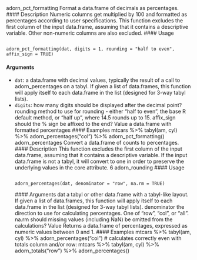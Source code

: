 adorn_pct_formatting Format a data.frame of decimals as percentages.
#### Description
Numeric columns get multiplied by 100 and formatted as percentages according to user specifications.
This function excludes the first column of the input data.frame, assuming that it contains a
descriptive variable. Other non-numeric columns are also excluded.
#### Usage 
<pre><code>
adorn_pct_formatting(dat, digits = 1, rounding = "half to even",
affix_sign = TRUE)
</code></pre> 

#### Arguments
* ``dat``: a data.frame with decimal values, typically the result of a call to adorn_percentages
on a tabyl. If given a list of data.frames, this function will apply itself to each
data.frame in the list (designed for 3-way tabyl lists).
* ``digits``: how many digits should be displayed after the decimal point?
rounding method to use for rounding - either "half to even", the base R default method, or
"half up", where 14.5 rounds up to 15.
affix_sign should the % sign be affixed to the end?
Value
a data.frame with formatted percentages
#### Examples
mtcars %>%
tabyl(am, cyl) %>%
adorn_percentages("col") %>%
adorn_pct_formatting()
adorn_percentages Convert a data.frame of counts to percentages.
#### Description
This function excludes the first column of the input data.frame, assuming that it contains a descriptive
variable. If the input data.frame is not a tabyl, it will convert to one in order to preserve the
underlying values in the core attribute.
6 adorn_rounding
#### Usage <pre><code>
adorn_percentages(dat, denominator = "row", na.rm = TRUE)
</code></pre> #### Arguments
dat a tabyl or other data.frame with a tabyl-like layout. If given a list of data.frames,
this function will apply itself to each data.frame in the list (designed for 3-way
tabyl lists).
denominator the direction to use for calculating percentages. One of "row", "col", or "all".
na.rm should missing values (including NaN) be omitted from the calculations?
Value
Returns a data.frame of percentages, expressed as numeric values between 0 and 1.
#### Examples
mtcars %>%
tabyl(am, cyl) %>%
adorn_percentages("col")
# calculates correctly even with totals column and/or row:
mtcars %>%
tabyl(am, cyl) %>%
adorn_totals("row") %>%
adorn_percentages()

